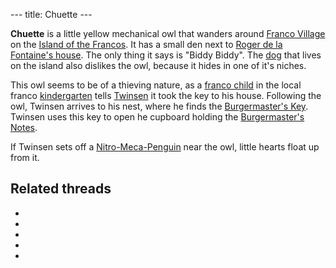 ---
title: Chuette
---

{{twinsunica import}}{{Infobox Character
 |image=Chuette.jpg
 |race=creature|label=owl
 |gender=none
 |size=small
 |age=
 |magical=no
 |lba1=
 |lba2=yes
 |alignment=neutral
 |occupation=
 |requires=
 |amount=
 |fam1=
 |fam2=
 |planet=
 |island=
 |building=
}}

'''Chuette''' is a little yellow mechanical owl that wanders around [[Franco Village]] on the [[Island of the Francos]]. It has a small den next to [[Roger de la Fontaine's house]]. The only thing it says is "Biddy Biddy". The [[dog]] that lives on the island also dislikes the owl, because it hides in one of it's niches.

This owl seems to be of a thieving nature, as a [[franco child]] in the local franco [[kindergarten]] tells [[Twinsen]] it took the key to his house. Following the owl, Twinsen arrives to his nest, where he finds the [[Burgermaster's Key]]. Twinsen uses this key to open he cupboard holding the [[Burgermaster's Notes]].

If Twinsen sets off a [[Nitro-Meca-Penguin]] near the owl, little hearts float up from it.

==Related threads==
* {{thread|id=6851|title=Clock owl}}
* {{thread|id=5857|title=Poor owl...}}
* {{thread|id=2410|title=That bloody Francos mech}}
* {{thread|id=1807|title=Annoying windup bird on Isle of Francos}}
* {{thread|id=1335|title=Owl}}
